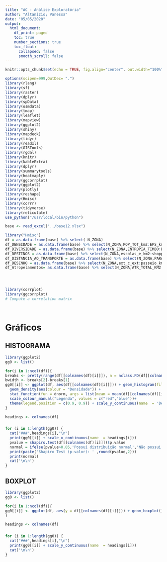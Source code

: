 ```yaml
---
title: "AC - Análise Exploratória"
author: "Altanízio; Vanessa"
date: "05/05/2020"
output: 
  html_document:
    df_print: paged
    toc: true
    number_sections: true
    toc_float:
      collapsed: false
      smooth_scroll: false
---
```


```r
knitr::opts_chunk$set(echo = TRUE, fig.align="center", out.width="100%",python = reticulate::eng_python)

options(scipen=999,OutDec= ".")
library(rlang)
library(sf)
library(raster)
library(dplyr)
library(spData)
library(osmdata)
library(tmap)   
library(leaflet)
library(mapview)
library(ggplot2) 
library(shiny) 
library(mapdeck)
library(tidyr)
library(readxl)
library(GISTools)
library(rgdal)
library(knitr)
library(kableExtra)
library(dplyr)
library(summarytools)
library(heatmaply)
library(ggcorrplot)
library(ggplot2)
library(plotly)
library(reshape)
library(Hmisc)
library(corrr)
library(tidyverse)
library(reticulate)
use_python("/usr/local/bin/python")
```



```r
base <- read_excel("../base12.xlsx")
```



```r


library("Hmisc")
df = as.data.frame(base) %>% select(-N_ZONA)
df_DENSIDADE = as.data.frame(base) %>% select(N_ZONA,POP_TOT_km2:EPS_km2)
df_DIVERSIDADE = as.data.frame(base) %>% select(N_ZONA,ENTROPIA_TIMBO:ENTROPIA_SEFIN)
df_DESTINOS = as.data.frame(base) %>% select(N_ZONA,escolas_e_km2:shopp)
df_DISTANCIA_AO_TRANSPORTE = as.data.frame(base) %>% select(N_ZONA,PARADADEON_km2:cap_onb_pop)
df_DESENHO = as.data.frame(base) %>% select(N_ZONA,ext_c_ext:passeio_km2)
df_Atropelamentos= as.data.frame(base) %>% select(N_ZONA,ATR_TOTAL_KM2:ATR_TXA_FG_NTE)




library(corrplot)
library(ggcorrplot)
# Compute a correlation matrix




```

# Gráficos

## HISTOGRAMA {.tabset .tabset-dropdown}

```r
library(ggplot2)
gg0 <- list()

for(i in 1:ncol(df)){
breaks <- pretty(range(df[[colnames(df)[i]]]), n = nclass.FD(df[[colnames(df)[i]]]), min.n = 1)
bwidth <- breaks[2]-breaks[1]
gg0[[i]] <- ggplot(df, aes(df[[colnames(df)[i]]])) + geom_histogram(fill=I("white"),colour="black",alpha=I(.3),binwidth=bwidth, aes(y = ..density..)) + 
  geom_density(aes(colour = "Densidade")) + 
  stat_function(fun = dnorm, args = list(mean = mean(df[[colnames(df)[i]]]), sd = sd(df[[colnames(df)[i]]])), aes(colour = "Dist.Normal"),size = 0.5) + 
  scale_colour_manual("Legenda", values = c("red","blue"))+
  theme(legend.position = c(0.9, 0.9)) + scale_y_continuous(name  = 'Densidade')
}

headings <- colnames(df)

```

### 

```r
for (i in 1:length(gg0)) {
  cat("###",headings[i],"\n")
  print(gg0[[i]] + scale_x_continuous(name  = headings[i]))
  pvalue = shapiro.test(df[[colnames(df)[i]]])$p.value
  normal = ifelse(pvalue>0.05,'Possui distribuição normal','Não possui distribuição normal' )
  print(paste('Shapiro Test (p-valor): ' ,round(pvalue,2)))
  print(normal)
  cat('\n\n')
}
```



## BOXPLOT {.tabset .tabset-dropdown}

```r
library(ggplot2)
gg0 <- list()

for(i in 1:ncol(df)){
gg0[[i]] <- ggplot(df, aes(y = df[[colnames(df)[i]]])) + geom_boxplot()
}

headings <- colnames(df)

```

### 

```r
for (i in 1:length(gg0)) {
  cat("###",headings[i],"\n")
  print(gg0[[i]] + scale_y_continuous(name  = headings[i]))
  cat('\n\n')
}
```


